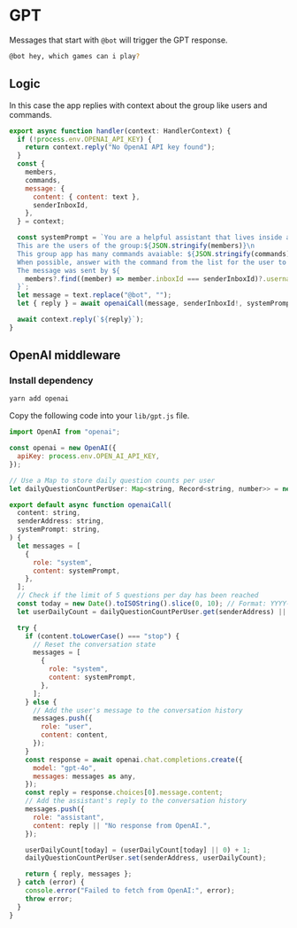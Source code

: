 # GPT

Messages that start with `@bot` will trigger the GPT response.

```bash [cmd]
@bot hey, which games can i play?
```

## Logic

In this case the app replies with context about the group like users and commands.

```jsx [src/handler/gpt.ts]
export async function handler(context: HandlerContext) {
  if (!process.env.OPENAI_API_KEY) {
    return context.reply("No OpenAI API key found");
  }
  const {
    members,
    commands,
    message: {
      content: { content: text },
      senderInboxId,
    },
  } = context;

  const systemPrompt = `You are a helpful assistant that lives inside a web3 messaging group.\n
  This are the users of the group:${JSON.stringify(members)}\n
  This group app has many commands avaiable: ${JSON.stringify(commands)}\n
  When possible, answer with the command from the list for the user to perform. put this command in a new line\n
  The message was sent by ${
    members?.find((member) => member.inboxId === senderInboxId)?.username
  }`;
  let message = text.replace("@bot", "");
  let { reply } = await openaiCall(message, senderInboxId!, systemPrompt);

  await context.reply(`${reply}`);
}
```

## OpenAI middleware

### Install dependency

```bash [cmd]
yarn add openai
```

Copy the following code into your `lib/gpt.js` file.

```jsx [src/lib/gpt.js]
import OpenAI from "openai";

const openai = new OpenAI({
  apiKey: process.env.OPEN_AI_API_KEY,
});

// Use a Map to store daily question counts per user
let dailyQuestionCountPerUser: Map<string, Record<string, number>> = new Map();

export default async function openaiCall(
  content: string,
  senderAddress: string,
  systemPrompt: string,
) {
  let messages = [
    {
      role: "system",
      content: systemPrompt,
    },
  ];
  // Check if the limit of 5 questions per day has been reached
  const today = new Date().toISOString().slice(0, 10); // Format: YYYY-MM-DD
  let userDailyCount = dailyQuestionCountPerUser.get(senderAddress) || {};

  try {
    if (content.toLowerCase() === "stop") {
      // Reset the conversation state
      messages = [
        {
          role: "system",
          content: systemPrompt,
        },
      ];
    } else {
      // Add the user's message to the conversation history
      messages.push({
        role: "user",
        content: content,
      });
    }
    const response = await openai.chat.completions.create({
      model: "gpt-4o",
      messages: messages as any,
    });
    const reply = response.choices[0].message.content;
    // Add the assistant's reply to the conversation history
    messages.push({
      role: "assistant",
      content: reply || "No response from OpenAI.",
    });

    userDailyCount[today] = (userDailyCount[today] || 0) + 1;
    dailyQuestionCountPerUser.set(senderAddress, userDailyCount);

    return { reply, messages };
  } catch (error) {
    console.error("Failed to fetch from OpenAI:", error);
    throw error;
  }
}
```
